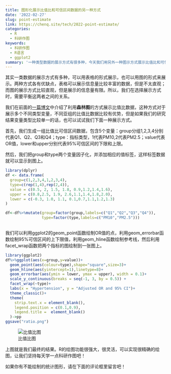 ```yaml
---
title: 图形化展示比值比和可信区间数据的另一种方式
date: '2022-02-27'
slug: point-estimate
link: https://chenq.site/tech/2022-point-estimate/
categories:
  - R
  - 科研作图
keywords:
  - 科研作图
  - R语言
  - ggplot2
summary: '一种类型数据的展示方式有很多种，今天我们用另外一种图示方式展示比值比和可信区间数据，快来看看！'
---
```


其实一类数据的展示方式有多种，可以用表格的形式展示，也可以用图的形式来展示。两种方式各有优缺点，表格可以展示信息量比较丰富的数据，但是不太直观；而图的展示方式比较直观，但是展示的信息量有限。所以，我们在选择展示方式时，需要平衡这两者之间的关系。

我们在前面的[一篇博文](https://chenq.site/tech/2022-r-ggforest/)中介绍了利用**森林图**的方式展示比值比数据，这种方式对于展示多个不同类型变量，不同亚组的比值比数据比较有优势，但是如果我们的研究结果变量类型比较单一的话，也可以试试我们下面一种展示方式。

首先，我们生成一组比值比可信区间数据，包含5个变量：group分组1,2,3,4分别代表Q1、Q2、Q3和Q4；type：指标类型，1代表PM10,2代表PM2.5；value代表OR值，lower和upper分别代表95%可信区间的下限和上限。

然后，我们把group和type两个变量因子化，并添加相应的值标签，这样标签数据就可以显示到图上。

```r
library(dplyr)
df <- data.frame(
  group=c(1,2,3,4,1,2,3,4),
  type=c(rep(1,4),rep(2,4)),
  value = c(0.5, 2, 1.5, 1.8, 0.9,1.2,1.4,1.6),
  upper = c(0.8,2.5, 1.9, 2.6,1.1,1.4,1.8,2.0),
  lower = c(-0.3, 1.0, 1.1, 0.1,0.7,1.1,1.2,1.3)
)

df<-df%>%mutate(group=factor(group,labels=c("Q1","Q2","Q3","Q4")),
                type=factor(type,labels=c("PM10","PM2.5")))
  
```

我们可以利用ggplot2的geom_point函数绘制OR值的点，利用geom_errorbar函数绘制95%可信区间的上下限值，利用geom_hline函数绘制参考线，然后利用facet_wrap函数把两个指标的图绘制到一张图上。
```r
library(ggplot2)
df%>%ggplot(aes(x=group,y=value))+
  geom_point(aes(colour=type),shape="square",size=3)+
  geom_hline(aes(yintercept=1),linetype=8)+
  geom_errorbar(aes(ymin = lower, ymax = upper), width = 0.1)+
  scale_y_continuous(breaks = seq(-1, 3, by = 0.5)) +
  facet_wrap(~type)+
  labs(x = "Hypertension", y = "Adjusted OR and 95% CI")+
  theme_classic()+
  theme(
    strip.text.x = element_blank(),
    legend.position = c(0.1,0.9),
    legend.title =  element_blank()
  )->pp
ggsave("ratio.png")
```

![比值比图](ratio.png)

上图就是我们最终的结果。R的绘图功能很强大，很灵活，可以实现很精确的绘图，让我们坚持每天学一点科研作图吧！

如果你有不能绘制的统计图形，请在下面的评论框里留言吧！